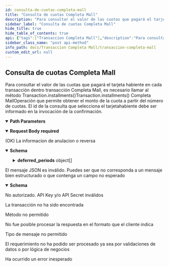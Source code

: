 ```yaml
---
id: consulta-de-cuotas-completa-mall
title: "Consulta de cuotas Completa Mall"
description: "Para consultar el valor de las cuotas que pagará el tarjeta habiente en cada transacción dentro transacción Completa Mall, es necesario llamar al método Transaction.installments()Transaction.installments() Completa MallOperación que permite obtener el monto de la cuota a partir del número de cuotas. El id de la consulta que selecciona el tarjetahabiente debe ser informado en la invocación de la confirmación."
sidebar_label: "Consulta de cuotas Completa Mall"
hide_title: true
hide_table_of_contents: true
api: {"tags":["Transaccion Completa Mall"],"description":"Para consultar el valor de las cuotas que pagará el tarjeta habiente en cada transacción dentro transacción Completa Mall, es necesario llamar al método Transaction.installments()Transaction.installments() Completa MallOperación que permite obtener el monto de la cuota a partir del número de cuotas. El id de la consulta que selecciona el tarjetahabiente debe ser informado en la invocación de la confirmación.","parameters":[{"name":"token","in":"path","required":true,"description":"Token de la transacción","schema":{"type":"string","minimum":64,"maximum":64,"example":"e9d555262db0f989e49d724b4db0b0af367cc415cde41f500a776550fc5fddd3"}}],"requestBody":{"content":{"application/json":{"schema":{"type":"object","properties":{"commerce_code":{"type":"string","description":"Código comercio asignado por Transbank para la tienda perteneciente al mall a la cual corresponde esta transacción. Largo 12"},"buy_order":{"type":"string","description":"Orden de compra de la tienda del mall. Largo máximo 26"},"installments_number":{"type":"string","description":"Cantidad de cuotas. Largo máximo 2","maximum":99}},"example":{"commerce_code":597055555552,"buy_order":"123456789","installments_number":10}}}},"required":true},"responses":{"200":{"description":"(OK) La informacion de anulacion o reversa","content":{"application/json":{"schema":{"type":"object","properties":{"installments_amount":{"type":"string","description":"Monto de cada cuota. Largo 17."},"id_query_installments":{"type":"string","description":"Identificador de las cuotas. Largo 19."},"deferred_periods":{"type":"array","description":"Arreglo con periodos diferidos.","items":{"type":"object","properties":{"amount":{"type":"string","description":"Monto. Largo 17."},"period":{"type":"string","description":"Índice de periodo. Largo 2."}}}}},"example":{"installments_amount":3334,"id_query_installments":11,"deferred_periods":[{"amount":1000,"period":1}]}}}}},"400":{"description":"El mensaje JSON es inválido. Puedes ser que no corresponda a un mensaje bien estructurado o que contenga un campo no esperado","content":{"application/json":{"schema":{"type":"object","properties":{"error_message":{"type":"string","example":"token is required"}}}}}},"401":{"description":"No autorizado. API Key y/o API Secret inválidos"},"404":{"description":"La transacción no ha sido encontrada"},"405":{"description":"Método no permitido"},"406":{"description":"No fue posible procesar la respuesta en el formato que el cliente indica"},"415":{"description":"Tipo de mensaje no permitido"},"422":{"description":"El requerimiento no ha podido ser procesado ya sea por validaciones de datos o por lógica de negocios"},"500":{"description":"Ha ocurrido un error inesperado"}},"method":"post","path":"/rswebpaytransaction/api/webpay/v1.2/transactions/{token}/installments","servers":[{"url":"https://webpay3gint.transbank.cl"}],"security":[{"tbkApiKeyId":[],"tbkApiKeySecret":[]}],"securitySchemes":{"tbkApiKeyId":{"type":"apiKey","name":"Tbk-Api-Key-Id","in":"header","description":"Código de comercio"},"tbkApiKeySecret":{"type":"apiKey","name":"Tbk-Api-Key-Secret","in":"header","description":"LLave secreta"}},"jsonRequestBodyExample":{"commerce_code":597055555552,"buy_order":"123456789","installments_number":10},"info":{"title":"Transacción Completa Mall","description":"Este producto tiene requerimientos comerciales más estrictos que el resto de los productos. No inicies la integración si aún no completan la afiliación comercial..","termsOfService":"https://www.transbankdevelopers.cl/termino-y-condiciones","version":"1.0.0"},"postman":{"name":"Consulta de cuotas Completa Mall","description":{"content":"Para consultar el valor de las cuotas que pagará el tarjeta habiente en cada transacción dentro transacción Completa Mall, es necesario llamar al método Transaction.installments()Transaction.installments() Completa MallOperación que permite obtener el monto de la cuota a partir del número de cuotas. El id de la consulta que selecciona el tarjetahabiente debe ser informado en la invocación de la confirmación.","type":"text/plain"},"url":{"path":["rswebpaytransaction","api","webpay","v1.2","transactions",":token","installments"],"host":["{{baseUrl}}"],"query":[],"variable":[{"disabled":false,"description":{"content":"(Required) Token de la transacción","type":"text/plain"},"type":"any","value":"","key":"token"}]},"header":[{"key":"Content-Type","value":"application/json"},{"key":"Accept","value":"application/json"}],"method":"POST","body":{"mode":"raw","raw":"\"\"","options":{"raw":{"language":"json"}}}}}
sidebar_class_name: "post api-method"
info_path: docs/Transaccion Completa Mall/transaccion-completa-mall
custom_edit_url: null
---
```



## Consulta de cuotas Completa Mall



Para consultar el valor de las cuotas que pagará el tarjeta habiente en cada transacción dentro transacción Completa Mall, es necesario llamar al método Transaction.installments()Transaction.installments() Completa MallOperación que permite obtener el monto de la cuota a partir del número de cuotas. El id de la consulta que selecciona el tarjetahabiente debe ser informado en la invocación de la confirmación.

<details style={{"marginBottom":"1rem"}} data-collapsed={false} open={true}><summary style={{}}><strong>Path Parameters</strong></summary><div><ul><ParamsItem className={"paramsItem"} param={{"name":"token","in":"path","required":true,"description":"Token de la transacción","schema":{"type":"string","minimum":64,"maximum":64,"example":"e9d555262db0f989e49d724b4db0b0af367cc415cde41f500a776550fc5fddd3"}}}></ParamsItem></ul></div></details><MimeTabs><TabItem label={"application/json"} value={"application/json-schema"}><details style={{}} data-collapsed={false} open={true}><summary style={{"textAlign":"left"}}><strong>Request Body</strong><strong style={{"fontSize":"var(--ifm-code-font-size)","color":"var(--openapi-required)"}}> required</strong></summary><div style={{"textAlign":"left","marginLeft":"1rem"}}></div><ul style={{"marginLeft":"1rem"}}><SchemaItem collapsible={false} name={"commerce_code"} required={false} deprecated={undefined} schemaDescription={"Código comercio asignado por Transbank para la tienda perteneciente al mall a la cual corresponde esta transacción. Largo 12"} schemaName={"string"} qualifierMessage={undefined} defaultValue={undefined}></SchemaItem><SchemaItem collapsible={false} name={"buy_order"} required={false} deprecated={undefined} schemaDescription={"Orden de compra de la tienda del mall. Largo máximo 26"} schemaName={"string"} qualifierMessage={undefined} defaultValue={undefined}></SchemaItem><SchemaItem collapsible={false} name={"installments_number"} required={false} deprecated={undefined} schemaDescription={"Cantidad de cuotas. Largo máximo 2"} schemaName={"string"} qualifierMessage={"**Possible values:** `<= 99`"} defaultValue={undefined}></SchemaItem></ul></details></TabItem></MimeTabs><div><ApiTabs><TabItem label={"200"} value={"200"}><div>

(OK) La informacion de anulacion o reversa

</div><div><MimeTabs schemaType={"response"}><TabItem label={"application/json"} value={"application/json"}><SchemaTabs><TabItem label={"Schema"} value={"Schema"}><details style={{}} data-collapsed={false} open={true}><summary style={{"textAlign":"left"}}><strong>Schema</strong></summary><div style={{"textAlign":"left","marginLeft":"1rem"}}></div><ul style={{"marginLeft":"1rem"}}><SchemaItem collapsible={false} name={"installments_amount"} required={false} deprecated={undefined} schemaDescription={"Monto de cada cuota. Largo 17."} schemaName={"string"} qualifierMessage={undefined} defaultValue={undefined}></SchemaItem><SchemaItem collapsible={false} name={"id_query_installments"} required={false} deprecated={undefined} schemaDescription={"Identificador de las cuotas. Largo 19."} schemaName={"string"} qualifierMessage={undefined} defaultValue={undefined}></SchemaItem><SchemaItem collapsible={true} className={"schemaItem"}><details style={{}}><summary style={{}}><strong>deferred_periods</strong><span style={{"opacity":"0.6"}}> object[]</span></summary><div style={{"marginLeft":"1rem"}}><div style={{"marginTop":".5rem","marginBottom":".5rem"}}>

Arreglo con periodos diferidos.

</div><SchemaItem collapsible={false} name={"amount"} required={false} deprecated={undefined} schemaDescription={"Monto. Largo 17."} schemaName={"string"} qualifierMessage={undefined} defaultValue={undefined}></SchemaItem><SchemaItem collapsible={false} name={"period"} required={false} deprecated={undefined} schemaDescription={"Índice de periodo. Largo 2."} schemaName={"string"} qualifierMessage={undefined} defaultValue={undefined}></SchemaItem></div></details></SchemaItem></ul></details></TabItem><TabItem label={"Example (from schema)"} value={"Example (from schema)"}><ResponseSamples responseExample={"{\n  \"installments_amount\": 3334,\n  \"id_query_installments\": 11,\n  \"deferred_periods\": [\n    {\n      \"amount\": 1000,\n      \"period\": 1\n    }\n  ]\n}"} language={"json"}></ResponseSamples></TabItem></SchemaTabs></TabItem></MimeTabs></div></TabItem><TabItem label={"400"} value={"400"}><div>

El mensaje JSON es inválido. Puedes ser que no corresponda a un mensaje bien estructurado o que contenga un campo no esperado

</div><div><MimeTabs schemaType={"response"}><TabItem label={"application/json"} value={"application/json"}><SchemaTabs><TabItem label={"Schema"} value={"Schema"}><details style={{}} data-collapsed={false} open={true}><summary style={{"textAlign":"left"}}><strong>Schema</strong></summary><div style={{"textAlign":"left","marginLeft":"1rem"}}></div><ul style={{"marginLeft":"1rem"}}><SchemaItem collapsible={false} name={"error_message"} required={false} deprecated={undefined} schemaDescription={undefined} schemaName={"string"} qualifierMessage={undefined} defaultValue={undefined}></SchemaItem></ul></details></TabItem><TabItem label={"Example (from schema)"} value={"Example (from schema)"}><ResponseSamples responseExample={"{\n  \"error_message\": \"token is required\"\n}"} language={"json"}></ResponseSamples></TabItem></SchemaTabs></TabItem></MimeTabs></div></TabItem><TabItem label={"401"} value={"401"}><div>

No autorizado. API Key y/o API Secret inválidos

</div><div></div></TabItem><TabItem label={"404"} value={"404"}><div>

La transacción no ha sido encontrada

</div><div></div></TabItem><TabItem label={"405"} value={"405"}><div>

Método no permitido

</div><div></div></TabItem><TabItem label={"406"} value={"406"}><div>

No fue posible procesar la respuesta en el formato que el cliente indica

</div><div></div></TabItem><TabItem label={"415"} value={"415"}><div>

Tipo de mensaje no permitido

</div><div></div></TabItem><TabItem label={"422"} value={"422"}><div>

El requerimiento no ha podido ser procesado ya sea por validaciones de datos o por lógica de negocios

</div><div></div></TabItem><TabItem label={"500"} value={"500"}><div>

Ha ocurrido un error inesperado

</div><div></div></TabItem></ApiTabs></div>
      